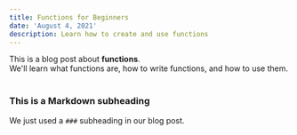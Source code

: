 ---
title: Functions for Beginners
date: 'August 4, 2021'
description: Learn how to create and use functions
---

<div>
	This is a blog post about <strong>functions</strong>. <br />
	We'll learn what functions are, how to write functions, and how to use them.
</div>

<br />

### This is a Markdown subheading

We just used a `###` subheading in our blog post.
